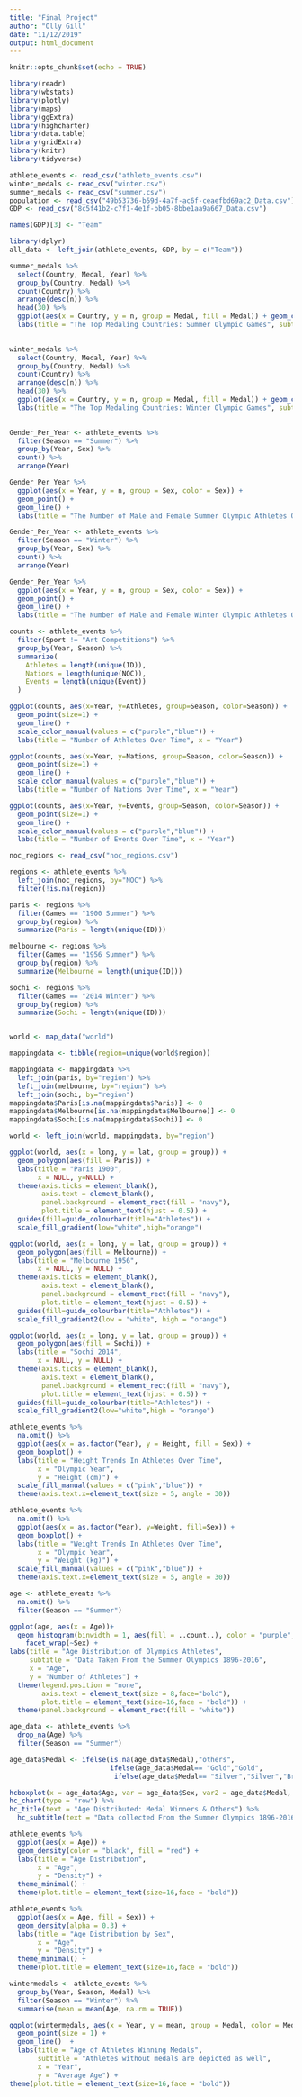 ```yaml
---
title: "Final Project"
author: "Olly Gill"
date: "11/12/2019"
output: html_document
---
```


```r
knitr::opts_chunk$set(echo = TRUE)

library(readr)
library(wbstats)
library(plotly)
library(maps)
library(ggExtra)
library(highcharter)
library(data.table)
library(gridExtra)
library(knitr)
library(tidyverse)

athlete_events <- read_csv("athlete_events.csv")
winter_medals <- read_csv("winter.csv")
summer_medals <- read_csv("summer.csv")
population <- read_csv("49b53736-b59d-4a7f-ac6f-ceaefbd69ac2_Data.csv")
GDP <- read_csv("8c5f41b2-c7f1-4e1f-bb05-8bbe1aa9a667_Data.csv")

names(GDP)[3] <- "Team"
```

```r
library(dplyr)
all_data <- left_join(athlete_events, GDP, by = c("Team"))
```

```r
summer_medals %>%
  select(Country, Medal, Year) %>%
  group_by(Country, Medal) %>%
  count(Country) %>%
  arrange(desc(n)) %>%
  head(30) %>%
  ggplot(aes(x = Country, y = n, group = Medal, fill = Medal)) + geom_col() +
  labs(title = "The Top Medaling Countries: Summer Olympic Games", subtitle = "Which Countries Over Time Have Succeeded The Most?", x = "Country", y = "Number of Medals")
  
```

```r
winter_medals %>%
  select(Country, Medal, Year) %>%
  group_by(Country, Medal) %>%
  count(Country) %>%
  arrange(desc(n)) %>%
  head(30) %>%
  ggplot(aes(x = Country, y = n, group = Medal, fill = Medal)) + geom_col() +
  labs(title = "The Top Medaling Countries: Winter Olympic Games", subtitle = "Which Countries Over Time Have Succeeded The Most?", x = "Country", y = "Number of Medals")
  
```

```r
Gender_Per_Year <- athlete_events %>%
  filter(Season == "Summer") %>%
  group_by(Year, Sex) %>%
  count() %>%
  arrange(Year)

Gender_Per_Year %>%
  ggplot(aes(x = Year, y = n, group = Sex, color = Sex)) +
  geom_point() +
  geom_line() +
  labs(title = "The Number of Male and Female Summer Olympic Athletes Over Time", subtitle = "How has the number of male and female athletes changed over the years?", x = "Year", y = "Number of Athletes")
```

```r
Gender_Per_Year <- athlete_events %>%
  filter(Season == "Winter") %>%
  group_by(Year, Sex) %>%
  count() %>%
  arrange(Year)

Gender_Per_Year %>%
  ggplot(aes(x = Year, y = n, group = Sex, color = Sex)) +
  geom_point() +
  geom_line() +
  labs(title = "The Number of Male and Female Winter Olympic Athletes Over Time", subtitle = "How has the number of male and female athletes changed over the years?", x = "Year", y = "Number of Athletes")
```

```r
counts <- athlete_events %>% 
  filter(Sport != "Art Competitions") %>%
  group_by(Year, Season) %>%
  summarize(
    Athletes = length(unique(ID)),
    Nations = length(unique(NOC)),
    Events = length(unique(Event))
  )

ggplot(counts, aes(x=Year, y=Athletes, group=Season, color=Season)) +
  geom_point(size=1) +
  geom_line() +
  scale_color_manual(values = c("purple","blue")) +
  labs(title = "Number of Athletes Over Time", x = "Year")

ggplot(counts, aes(x=Year, y=Nations, group=Season, color=Season)) +
  geom_point(size=1) +
  geom_line() +
  scale_color_manual(values = c("purple","blue")) +
  labs(title = "Number of Nations Over Time", x = "Year")

ggplot(counts, aes(x=Year, y=Events, group=Season, color=Season)) +
  geom_point(size=1) +
  geom_line() +
  scale_color_manual(values = c("purple","blue")) +
  labs(title = "Number of Events Over Time", x = "Year")

```

```r
noc_regions <- read_csv("noc_regions.csv")

regions <- athlete_events %>% 
  left_join(noc_regions, by="NOC") %>%
  filter(!is.na(region))

paris <- regions %>% 
  filter(Games == "1900 Summer") %>%
  group_by(region) %>%
  summarize(Paris = length(unique(ID)))

melbourne <- regions %>% 
  filter(Games == "1956 Summer") %>%
  group_by(region) %>%
  summarize(Melbourne = length(unique(ID)))

sochi <- regions %>% 
  filter(Games == "2014 Winter") %>%
  group_by(region) %>%
  summarize(Sochi = length(unique(ID)))


world <- map_data("world")

mappingdata <- tibble(region=unique(world$region))

mappingdata <- mappingdata %>% 
  left_join(paris, by="region") %>%
  left_join(melbourne, by="region") %>%
  left_join(sochi, by="region")
mappingdata$Paris[is.na(mappingdata$Paris)] <- 0
mappingdata$Melbourne[is.na(mappingdata$Melbourne)] <- 0
mappingdata$Sochi[is.na(mappingdata$Sochi)] <- 0

world <- left_join(world, mappingdata, by="region")

ggplot(world, aes(x = long, y = lat, group = group)) +
  geom_polygon(aes(fill = Paris)) +
  labs(title = "Paris 1900",
       x = NULL, y=NULL) +
  theme(axis.ticks = element_blank(),
        axis.text = element_blank(),
        panel.background = element_rect(fill = "navy"),
        plot.title = element_text(hjust = 0.5)) +
  guides(fill=guide_colourbar(title="Athletes")) +
  scale_fill_gradient(low="white",high="orange")

ggplot(world, aes(x = long, y = lat, group = group)) +
  geom_polygon(aes(fill = Melbourne)) +
  labs(title = "Melbourne 1956",
       x = NULL, y = NULL) +
  theme(axis.ticks = element_blank(),
        axis.text = element_blank(),
        panel.background = element_rect(fill = "navy"),
        plot.title = element_text(hjust = 0.5)) +
  guides(fill=guide_colourbar(title="Athletes")) +
  scale_fill_gradient2(low = "white", high = "orange")

ggplot(world, aes(x = long, y = lat, group = group)) +
  geom_polygon(aes(fill = Sochi)) +
  labs(title = "Sochi 2014",
       x = NULL, y = NULL) +
  theme(axis.ticks = element_blank(),
        axis.text = element_blank(),
        panel.background = element_rect(fill = "navy"),
        plot.title = element_text(hjust = 0.5)) +
  guides(fill=guide_colourbar(title="Athletes")) +
  scale_fill_gradient2(low="white",high = "orange")
```

```r
athlete_events %>% 
  na.omit() %>%
  ggplot(aes(x = as.factor(Year), y = Height, fill = Sex)) +
  geom_boxplot() +
  labs(title = "Height Trends In Athletes Over Time", 
       x = "Olympic Year", 
       y = "Height (cm)") +
  scale_fill_manual(values = c("pink","blue")) +
  theme(axis.text.x=element_text(size = 5, angle = 30))
```

```r
athlete_events %>% 
  na.omit() %>%
  ggplot(aes(x = as.factor(Year), y=Weight, fill=Sex)) +
  geom_boxplot() +
  labs(title = "Weight Trends In Athletes Over Time", 
       x = "Olympic Year", 
       y = "Weight (kg)") +
  scale_fill_manual(values = c("pink","blue")) +
  theme(axis.text.x=element_text(size = 5, angle = 30))
```

```r
age <- athlete_events %>%
  na.omit() %>%
  filter(Season == "Summer")

ggplot(age, aes(x = Age))+
  geom_histogram(binwidth = 1, aes(fill = ..count..), color = "purple", fill = "black") +
    facet_wrap(~Sex) +
labs(title = "Age Distribution of Olympics Athletes",
     subtitle = "Data Taken From the Summer Olympics 1896-2016",
     x = "Age",
     y = "Number of Athletes") +
  theme(legend.position = "none",
        axis.text = element_text(size = 8,face="bold"),
        plot.title = element_text(size=16,face = "bold")) +
  theme(panel.background = element_rect(fill = "white"))
```

```r
age_data <- athlete_events %>%
  drop_na(Age) %>%
  filter(Season == "Summer")

age_data$Medal <- ifelse(is.na(age_data$Medal),"others",
                         ifelse(age_data$Medal== "Gold","Gold",
                          ifelse(age_data$Medal== "Silver","Silver","Bronze")))

hcboxplot(x = age_data$Age, var = age_data$Sex, var2 = age_data$Medal, outliers = FALSE) %>% 
hc_chart(type = "row") %>%
hc_title(text = "Age Distributed: Medal Winners & Others") %>%
  hc_subtitle(text = "Data collected From the Summer Olympics 1896-2016")
```


```r
athlete_events %>%
  ggplot(aes(x = Age)) +
  geom_density(color = "black", fill = "red") +
  labs(title = "Age Distribution",
       x = "Age", 
       y = "Density") +
  theme_minimal() +
  theme(plot.title = element_text(size=16,face = "bold"))

athlete_events %>%
  ggplot(aes(x = Age, fill = Sex)) +
  geom_density(alpha = 0.3) +
  labs(title = "Age Distribution by Sex",
       x = "Age", 
       y = "Density") +
  theme_minimal() +
  theme(plot.title = element_text(size=16,face = "bold"))

```


```r
wintermedals <- athlete_events %>% 
  group_by(Year, Season, Medal) %>% 
  filter(Season == "Winter") %>%
  summarise(mean = mean(Age, na.rm = TRUE))

ggplot(wintermedals, aes(x = Year, y = mean, group = Medal, color = Medal)) +
  geom_point(size = 1) +
  geom_line()  +
  labs(title = "Age of Athletes Winning Medals",
       subtitle = "Athletes without medals are depicted as well",
       x = "Year",
       y = "Average Age") + 
theme(plot.title = element_text(size=16,face = "bold"))
```

